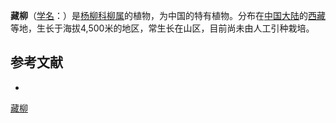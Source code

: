 {{Speciesbox
| name = 藏柳
| status = 
| status_system = 
| image =
| genus = Salix
| species = zangica
| authority = N. Chao
}}

'''藏柳'''（[[学名|学名]]：{{lang|la|''Salix zangica''}}）是[[杨柳科|杨柳科]][[柳属|柳属]]的植物，为中国的特有植物。分布在[[中国大陆|中国大陆]]的[[西藏|西藏]]等地，生长于海拔4,500米的地区，常生长在山区，目前尚未由人工引种栽培。

== 参考文献 ==
<div class="references-small">
* {{cite web| url =http://www.bioinfo.cn/db05/KmzwSpecies.php?action=view&id=20631| title =藏柳| work =《中国高等植物数据库全库》| publisher =中国科学院微生物研究所| author =昆明植物研究所| accessdate =2009-02-25| deadurl =yes| archiveurl =https://web.archive.org/web/20160305092253/http://www.bioinfo.cn/db05/KmzwSpecies.php?action=view&id=20631| archivedate =2016-03-05}}
</div>
{{Taxonbar|from=Q15230979}}

[[Category:柳属|藏柳]]


{{植物小作品}}